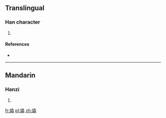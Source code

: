 ==Translingual==

===Han character===
{{Han char|rn=86|rad=火|as=18|sn=22|four=9503<sub>6</sub>|canj=火中戈戈 (FLII)}}

# {{defn|Han|sort=火18}}

====References====
* {{Han ref|kx=0687.340|dkj=19615|dj=1099.190|hdz=32249.080|uh=721E|ud=29214|bh=F6EC|bd=63212}}

----

==Mandarin==

===Hanzi===
{{cmn-hanzi|pin=[[chóng]] ([[chong2]]), [[tóng]] ([[tong2]])|wg=ch'ung<sup>2</sup>, t'ung<sup>2</sup>}}

# {{defn|Mandarin|sort=火18}}

[[fr:爞]]
[[pl:爞]]
[[zh:爞]]